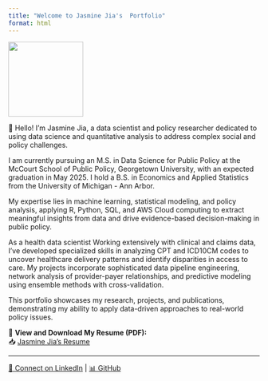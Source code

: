 ```yaml
---
title: "Welcome to Jasmine Jia's  Portfolio"
format: html
---
```



![](headshot.JPG){width=150px}


👋 Hello! I'm Jasmine Jia, a data scientist and policy researcher dedicated to using  data science and quantitative analysis to address complex social and policy challenges.

I am currently pursuing an M.S. in Data Science for Public Policy at the McCourt School of Public Policy, Georgetown University, with an expected graduation in May 2025. I hold a B.S. in Economics and Applied Statistics from the University of Michigan - Ann Arbor.

My expertise lies in machine learning, statistical modeling, and policy analysis, applying R, Python, SQL, and AWS Cloud computing to extract meaningful insights from data and drive evidence-based decision-making in public policy.
 
As a health data scientist Working extensively with clinical and claims data, I've developed specialized skills in analyzing CPT and ICD10CM codes to uncover healthcare delivery patterns and identify disparities in access to care. My projects incorporate sophisticated data pipeline engineering, network analysis of provider-payer relationships, and predictive modeling using ensemble methods with cross-validation.

 This portfolio showcases my research, projects, and publications, demonstrating my ability to apply data-driven approaches to real-world policy issues.


📄 **View and Download My Resume (PDF):**  
📥 [Jasmine Jia's Resume](Jasmine_Jia_Resume_Final.pdf)  



---
 [💼 Connect on LinkedIn](https://www.linkedin.com/in/ziwen-jasmine-jia-9a0357197/a) | [📊 GitHub](https://github.com/jasminejia434)
